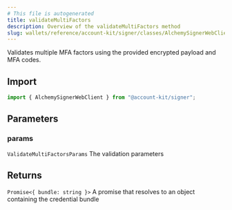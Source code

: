 ```yaml
---
# This file is autogenerated
title: validateMultiFactors
description: Overview of the validateMultiFactors method
slug: wallets/reference/account-kit/signer/classes/AlchemySignerWebClient/validateMultiFactors
---
```


Validates multiple MFA factors using the provided encrypted payload and MFA codes.

## Import

```ts
import { AlchemySignerWebClient } from "@account-kit/signer";
```

## Parameters

### params

`ValidateMultiFactorsParams`
The validation parameters

## Returns

`Promise<{ bundle: string }>`
A promise that resolves to an object containing the credential bundle
